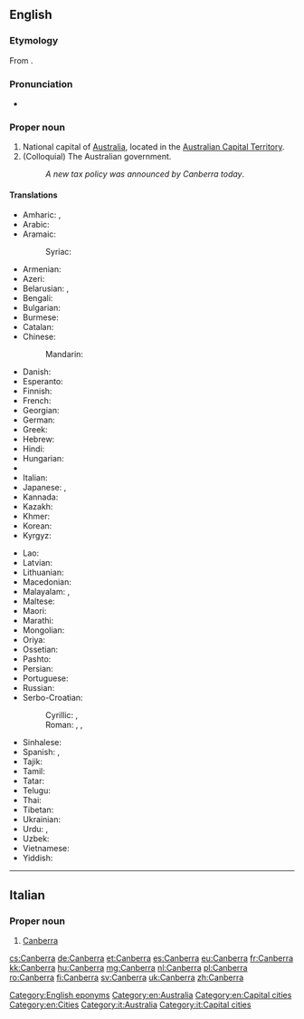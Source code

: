 ==English==
{{wikipedia}}

===Etymology===
From {{etyl|xul|en}} {{term|kamberra||meeting place|lang=xul}}.

===Pronunciation===
* {{audio|En-au-Canberra.ogg|Audio (AUS)}}

===Proper noun===
{{en-proper noun}}

# National capital of [[Australia]], located in the [[Australian Capital Territory]].
# (Colloquial) The Australian government.
#: ''A new tax policy was announced by Canberra today''.

====Translations====
{{trans-top|Capital of Australia}}
* Amharic: {{t-|am|ካንበራ|sc=Ethi}}, {{t-|am|ካንቤራ|sc=Ethi}}
* Arabic: {{t-|ar|كانبرا|f|tr=kanbera}}
* Aramaic:
*: Syriac: {{tø|syr|ܩܢܒܪܐ|tr=qanberā|sc=Syrc}}
* Armenian: {{t-|hy|Կանբեռա|tr=Kanbeṙa}}
* Azeri: {{t-|az|Kanberra}}
* Belarusian: {{t-|be|Канбера|f|tr=Kanbjéra|sc=Cyrl}}, {{t-|be|Канбэра|f|tr=Kanbéra|sc=Cyrl}}
* Bengali: {{t-|bn|ক্যানবেরা|tr=kænbera|sc=Beng}}
* Bulgarian: {{t-|bg|Канбера|f|tr=Kánbera|sc=Cyrl}}
* Burmese: {{t-|my|ကင်ဘာရာမြို့|tr=kinbara myo.|sc=Mymr}}
* Catalan: {{t-|ca|Canberra}}
* Chinese:
*: Mandarin: {{t-|cmn|堪培拉|tr=Kānpéilā|sc=Hani}}
* Danish: {{t-|da|Canberra}}
* Esperanto: {{t-|eo|Kanbero}}
* Finnish: {{t+|fi|Canberra}}
* French: {{t+|fr|Canberra}}
* Georgian: {{t-|ka|კანბერა|tr=kanbera|sc=Geor}}
* German: {{t+|de|Canberra}}
* Greek: {{t-|el|Καμπέρα|f|tr=Kambéra}}
* Hebrew: {{t-|he|קנברה|f|tr=qanbera}}
* Hindi: {{t-|hi|कैनबरा|tr=kainbarā}}
* Hungarian: {{t+|hu|Canberra}}
* {{trreq|io}}
* Italian: {{t-|it|Canberra}}
* Japanese: {{t-|ja|キャンベラ|tr=Kyanbera}}, {{t-|ja|カンベラ|tr=Kanbera}}
* Kannada: {{t-|kn|ಕ್ಯಾನ್ಬೆರ್ರಾ|tr=kyānberrā|sc=Knda}}
* Kazakh: {{t|kk|Канберра|tr=Kanberra|sc=Cyrl}}
* Khmer: {{t+|km|កង់បេរ៉ា|tr=kɑŋbeeraa|sc=Khmr}}
* Korean: {{t-|ko|캔버라|tr=Kanbeora|sc=Hang}}
* Kyrgyz: {{t-|ky|Канберра|tr=Kanberra|sc=Cyrl}}
{{trans-mid}}
* Lao: {{t-|lo|ແຄນເບີຣາ|sc=Laoo}}
* Latvian: {{t-|lv|Kanbera|f}}
* Lithuanian: {{t-|lt|Kanbera|f}}
* Macedonian: {{t-|mk|Канбера|f|tr=Kánbera|sc=Cyrl}}
* Malayalam: {{t-|ml|കാന്ബെറ|tr=kānbeṟa|sc=Mlym}}, {{t-|ml|കാന്ബറ|tr=kānbaṟa|sc=Mlym}}
* Maltese: {{t-|mt|Kanberra}}
* Maori: {{t-|mi|Kānapera}}
* Marathi: {{t-|mr|कॅनबेरा|tr=kenberā|sc=Deva}}
* Mongolian: {{t-|mn|Канберра|tr=Kanberra|sc=Cyrl}}
* Oriya: {{t-|or|କାନବେରା|tr=kānberā|sc=Orya}}
* Ossetian: {{tø|os|Канберрӕ|tr=Kanberræ|sc=Cyrl}}
* Pashto: {{t-|ps|کنبرا|tr=Kanbərā|sc=ps-Arab}}
* Persian: {{t-|fa|کانبرا|tr=kânbarâ}}
* Portuguese: {{t-|pt|Canberra|f}}
* Russian: {{t-|ru|Канберра|f|tr=Kanbɛ́rra, Kánbɛrra}}
* Serbo-Croatian:
*: Cyrillic: {{t-|sh|Канбера|f}}, {{t-|sh|Канберра|f}}
*: Roman: {{t-|sh|Canberra|f}}, {{t-|sh|Kanberra|f}}, {{t-|sh|Kanbera|f}}
* Sinhalese: {{t-|si|කැන්බරා|tr=kænbarā|sc=Sinh}}
* Spanish: {{t+|es|Canberra}}, {{t+|es|Camberra}}
* Tajik: {{t-|tg|Канберра|tr=Kanberra|sc=Cyrl}}
* Tamil: {{t-|ta|கான்பரா|tr=kāṉparā}}
* Tatar: {{t-|tt|Канберра|tr=Qanberra|sc=Cyrl}}
* Telugu: {{t-|te|కాన్బెర్రా|tr=kānberrā|sc=Telu}}
* Thai: {{t-|th|แคนเบอร์รา|tr=kaenberaa}}
* Tibetan: {{t-|bo|ཁན་པེ་ར|alt=ཁན་པེ་ར།|sc=Tibt|tr=khan pe ra}}
* Ukrainian: {{t-|uk|Канберра|f|tr=Kanbérra|sc=Cyrl}}
* Urdu: {{t-|ur|کینبرا|tr=kainbarā|sc=ur-Arab}}, {{t-|ur|کینبیرا|tr=kainberā|sc=ur-Arab}}
* Uzbek: {{t-|uz|Kanberra}}
* Vietnamese: {{t-|vi|Canberra}}
* Yiddish: {{t-|yi|קאנבערא|tr=qanbera|sc=Hebr}}
{{trans-bottom}}

[[Category:English eponyms]]
[[Category:en:Australia]]
[[Category:en:Capital cities]]
[[Category:en:Cities]]

----

==Italian==
{{wikipedia|lang=it}}

===Proper noun===
{{it-proper noun|g=f}}

# [[#English|Canberra]]

[[Category:it:Australia]]
[[Category:it:Capital cities]]

[[cs:Canberra]]
[[de:Canberra]]
[[et:Canberra]]
[[es:Canberra]]
[[eu:Canberra]]
[[fr:Canberra]]
[[kk:Canberra]]
[[hu:Canberra]]
[[mg:Canberra]]
[[nl:Canberra]]
[[pl:Canberra]]
[[ro:Canberra]]
[[fi:Canberra]]
[[sv:Canberra]]
[[uk:Canberra]]
[[zh:Canberra]]